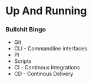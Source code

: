 # Up And Running

### Bullshit Bingo
- Git
- CLI - Commandline interfaces
- PI
- Scripts
- CI - Continous Integrations
- CD - Continous Delivery
